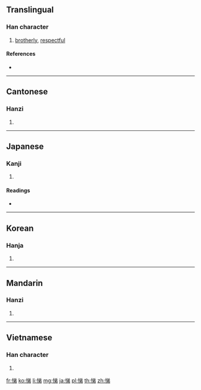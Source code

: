 ==Translingual==

===Han character===
{{Han char|rn=61|rad=心|as=07|sn=10|four=98027|canj=PCNH|ids=⿰忄弟}}

# [[brotherly]], [[respectful]]

====References====
* {{Han ref|kx=0386.430|dkj=10642|dj=0719.120|hdz=42306.160|uh=608C|ud=24716|bh=AEAD|bd=44717}}

----

==Cantonese==

===Hanzi===
{{yue-hanzi|jyut=[[dai6]], [[tai5]]|y=dai6, tai5}}

# {{defn|lang=yue|sort=心07}}

----

==Japanese==

===Kanji===
{{ja-kanji|grade=|rs=心07}}

# {{defn|lang=ja|sort=心07}}

====Readings====
* {{ja-readings|on=[[てい]] (tei)|kun=[[すなお]] (sunao), [[やすらか]] (yasuraka), [[ひらく]] (hiraku)}}

----

==Korean==

===Hanja===
{{ko-hanja|hangeul=제|eumhun=|rv=je|mr=che|y=cey}}

# {{defn|lang=ko|sort=心07}}

----

==Mandarin==

===Hanzi===
{{cmn-hanzi|pin=[[tì]] ([[ti4]])|wg=t'i<sup>4</sup>}}

# {{defn|lang=cmn|sort=心07}}

----

==Vietnamese==

===Han character===
{{vi-readings|rs=心07|hanviet=đễ}}

# {{defn|lang=vi|sort=心07}}

[[fr:悌]]
[[ko:悌]]
[[li:悌]]
[[mg:悌]]
[[ja:悌]]
[[pl:悌]]
[[th:悌]]
[[zh:悌]]